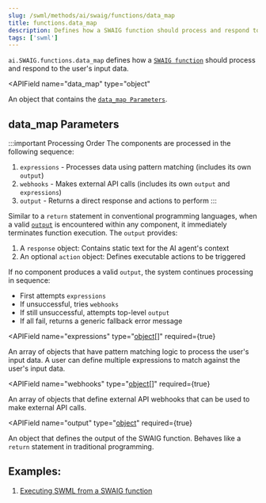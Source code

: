 ```yaml
---
slug: /swml/methods/ai/swaig/functions/data_map
title: functions.data_map
description: Defines how a SWAIG function should process and respond to the user's input data.
tags: ['swml']
---
```



`ai.SWAIG.functions.data_map` defines how a [`SWAIG function`](/swml/methods/ai/swaig/functions) should process and respond to the user's input data.



<APIField
  name="data_map"
  type="object"
>
  An object that contains the [`data_map Parameters`](#data_map-parameters).
</APIField>

## **data_map Parameters**

:::important Processing Order
The components are processed in the following sequence:

1. `expressions` - Processes data using pattern matching (includes its own `output`)
2. `webhooks` - Makes external API calls (includes its own `output` and `expressions`) 
3. `output` - Returns a direct response and actions to perform
:::

Similar to a `return` statement in conventional programming languages, 
when a valid [`output`][output] is encountered within any component, 
it immediately terminates function execution. 
The `output` provides:
1. A `response` object: Contains static text for the AI agent's context
2. An optional `action` object: Defines executable actions to be triggered

If no component produces a valid `output`, the system continues processing in sequence:
- First attempts `expressions`
- If unsuccessful, tries `webhooks`
- If still unsuccessful, attempts top-level `output`
- If all fail, returns a generic fallback error message

<APIField
  name="expressions"
  type="[object](./data_map.expressions.mdx)[]"
  required={true}
>
  An array of objects that have pattern matching logic to process the user's input data. A user can define multiple expressions to match against the user's input data.
</APIField>

<APIField
  name="webhooks"
  type="[object](./data_map.webhooks/index.mdx)[]"
  required={true}
>
  An array of objects that define external API webhooks that can be used to make external API calls.
</APIField>

<APIField
  name="output"
  type="[object](/swml/methods/ai/swaig/functions/data_map/output)"
  required={true}
>
  An object that defines the output of the SWAIG function. Behaves like a `return` statement in traditional programming.
</APIField>

## **Examples:**

1. [Executing SWML from a SWAIG function](../../../../../guides/AI/executing_swml.mdx)


[output]: /swml/methods/ai/swaig/functions/data_map/output